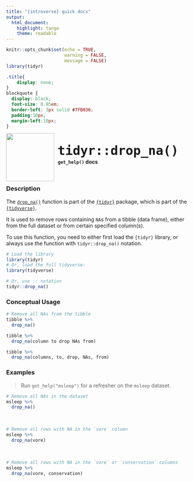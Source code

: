 ```yaml
---
title: "{introverse} quick docs"
output: 
  html_document:
    highlight: tango
    theme: readable
---
```



```r
knitr::opts_chunk$set(echo = TRUE, 
                      warning = FALSE, 
                      message = FALSE)
library(tidyr)
```

```css
.title{
    display: none;
}
blockquote {
  display: block;
  font-size: 0.95em;
  border-left: 3px solid #7FB036;
  padding:10px;
  margin-left:10px;
}
```

<div>
<br>
 <img src = "logo.png" style = "float:left;height:130px;margin-top:-20px;">
 <span style = "font-weight:bold;font-size:40px;"> 
  &nbsp;<code>tidyr::drop_na()</code>
 </span>
 <br>
 <b>&nbsp;&nbsp;&nbsp;<code>get_help()</code> docs</b>
</div>
<br>

### Description

The [`drop_na()`](https://tidyr.tidyverse.org/reference/drop_na.html) function is part of the [`{tidyr}`](https://tidyr.tidyverse.org/) package, which is part of the [`{tidyverse}`](https://www.tidyverse.org/).

It is used to remove rows containing `NA`s from a tibble (data frame), either from the full dataset or from certain specified column(s).

<!-- Add the following if the topic is a function that does NOT come with base R, and uncomment/fill in the subsequent multiline HTML comment: -->
To use this function, you need to either first load the `{tidyr}` library, or always use the function with `tidyr::drop_na()` notation.

```r
# Load the library
library(tidyr)
# Or, load the full tidyverse:
library(tidyverse)

# Or, use :: notation
tidyr::drop_na()
```


### Conceptual Usage 

```r
# Remove all NAs from the tibble
tibble %>% 
  drop_na()

tibble %>% 
  drop_na(column to drop NAs from)

tibble %>% 
  drop_na(columns, to, drop, NAs, from)
```

### Examples

> Run `get_help("msleep")` for a refresher on the `msleep` dataset.

```r
# Remove all NAs in the dataset
msleep %>% 
  drop_na()
```

<br>  <!-- Do not delete the <br>, and make sure to keep the previous and following lines blank. -->


```r
# Remove all rows with NA in the `vore` column
msleep %>% 
  drop_na(vore)
```

<br> 


```r
# Remove all rows with NA in the `vore` or `conservation` columns
msleep %>% 
  drop_na(vore, conservation)
```
